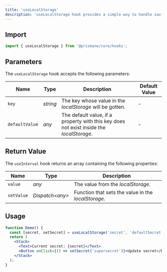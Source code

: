 ---
title: 'useLocalStorage'
description: 'useLocalStorage hook provides a simple way to handle saving data to the localStorage.'
---

## Import

```js
import { useLocalStorage } from '@prismane/core/hooks';
```

## Parameters

The `useLocalStorage` hook accepts the following parameters:

| Name           | Type     | Description                                                                              | Default Value |
| -------------- | -------- | ---------------------------------------------------------------------------------------- | ------------- |
| `key`          | _string_ | The key whose value in the _localStorage_ will be gotten.                                | -             |
| `defaultValue` | _any_    | The default value, if a property with this key does not exist inside the _localStorage_. | -             |

## Return Value

The `useInterval` hook returns an array containing the following properties:

| Name       | Type             | Description                                         |
| ---------- | ---------------- | --------------------------------------------------- |
| `value`    | _any_            | The value from the _localStorage_.                  |
| `setValue` | _Dispatch\<any>_ | Function that sets the value in the _localStorage_. |

## Usage

```jsx preview
function Demo() {
  const [secret, setSecret] = useLocalStorage('secret', 'defaultSecret');
  return (
    <Stack>
      <Text>Current secret: {secret}</Text>
      <Button onClick={() => setSecret('supersecret')}>Update secret</Button>
    </Stack>
  );
}
```
